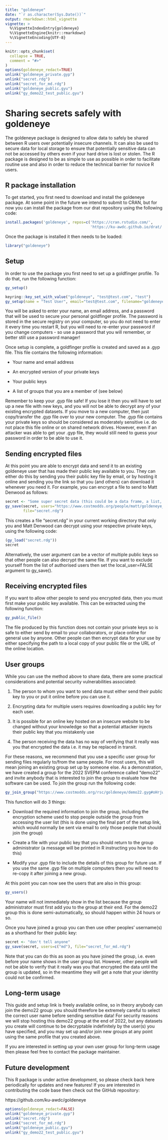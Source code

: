 ```yaml
---
title: "goldeneye"
date: "`r as.character(Sys.Date())`"
output: rmarkdown::html_vignette
vignette: >
  %\VignetteIndexEntry{goldeneye}
  %\VignetteEngine{knitr::rmarkdown}
  %\VignetteEncoding{UTF-8}
---
```


```r
knitr::opts_chunk$set(
  collapse = TRUE,
  comment = "#>"
)
options(goldeneye_redact=TRUE)
unlink("goldeneye_private.gyp")
unlink("secret.rdg")
unlink("secret_for_md.rdg")
unlink("goldeneye_public.gyu")
unlink("gy_demo22_test_public.gyu")
```

# Sharing secrets safely with goldeneye

The goldeneye package is designed to allow data to safely be shared between R users over potentially insecure channels.  It can also be used to secure data for local storage to ensure that potentially sensitive data can not be accessed by others even if your hard drive is lost or stolen.  The R package is designed to be as simple to use as possible in order to facilitate routine use and also in order to reduce the technical barrier for novice R users.


## R package installation 

To get started, you first need to download and install the goldeneye package.  At some point in the future we intend to submit to CRAN, but for now you can install the package from our drat repository using the following code:

```r
install.packages('goldeneye', repos=c('https://cran.rstudio.com/',
                                      'https://ku-awdc.github.io/drat/'))
```

Once the package is installed it then needs to be loaded:

```r
library("goldeneye")
```

## Setup

In order to use the package you first need to set up a goldfinger profile.  To do that, run the following function:

```r
gy_setup()
```

```r
keyring::key_set_with_value("goldeneye", "test@test.com", "test")
gy_setup(name = "Test User", email="test@test.com", filename="goldeneye_private.gyp", path=getwd(), append_Rprofile = FALSE)
```

You will be asked to enter your name, an email address, and a password that will be used to secure your personal goldfinger profile.  The password is stored in the secure registry on your computer, so you do not need to enter it every time you restart R, but you will need to re-enter your password if you change computers - so use a password that you will remember, or better still use a password manager!

Once setup is complete, a goldfinger profile is created and saved as a .gyp file.  This file contains the following information:

- Your name and email address

- An encrypted version of your private keys

- Your public keys

- A list of groups that you are a member of (see below)

Remember to keep your .gyp file safe! If you lose it then you will have to set up a new file with new keys, and you will not be able to decrypt any of your existing encrypted datasets.  If you move to a new computer, then just copy/transfer the .gyp file over to your new computer.  The .gyp file contains your private keys so should be considered as moderately sensitive i.e. do not place this file online or on shared network drives.  However, even if an attacker was able to get your .gyp file, they would still need to guess your password in order to be able to use it.

## Sending encrypted files

At this point you are able to encrypt data and send it to an existing goldeneye user that has made their public key available to you.  They can either do this by sending you their public key file by email, or by hosting it online and sending you the link so that you (and others) can download it whenever you need it.  For example, you can encrypt a file to send to Matt Denwood as follows:

```r
secret <- "Some super secret data (this could be a data frame, a list, or any other R object)"
gy_save(secret, users="https://www.costmodds.org/people/matt/goldeneye_public.gyu",
        file="secret.rdg")
```

This creates a file "secret.rdg" in your current working directory that only you and Matt Denwood can decrypt using your respective private keys, using the following code:

```r
(gy_load("secret.rdg"))
secret
```

Alternatively, the user argument can be a vector of multiple public keys so that other people can also decrypt the same file. If you want to exclude yourself from the list of authorised users then set the local_user=FALSE argument to gy_save().

## Receiving encrypted files

If you want to allow other people to send you encrypted data, then you must first make your public key available.  This can be extracted using the following function:

```r
gy_public_file()
```

The file produced by this function does not contain your private keys so is safe to either send by email to your collaborators, or place online for general use by anyone.  Other people can then encrypt data for your use by either specifying the path to a local copy of your public file or the URL of the online location.

## User groups

While you can use the method above to share data, there are some practical considerations and potential security vulnerabilities associated:

1.  The person to whom you want to send data must either send their public key to you or put it online before you can use it.

1.  Encrypting data for multiple users requires downloading a public key for each user.

1.  It is possible for an online key hosted on an insecure website to be changed without your knowledge so that a potential attacker injects their public key that you mistakenly use

1.  The person receiving the data has no way of verifying that it really was you that encrypted the data i.e. it may be replaced in transit.  

For these reasons, we recommend that you use a specific user group for sending files regularly to/from the same people. For most users, this will mean joining an existing group set up by someone else.  As a demonstration, we have created a group for the 2022 SVEPM conference called "demo22" and invite anybody that is interested to join the group to evaluate how the software can be used.  To join the group run the following code:

```r
gy_join_group("https://www.costmodds.org/rsc/goldeneye/demo22.gyg#oHrjws1utM#md")
```

This function will do 3 things:

- Download the required information to join the group, including the encryption scheme used to stop people outside the group from accessing the user list (this is done using the final part of the setup link, which would normally be sent via email to only those people that should join the group)

- Create a file with your public key that you should return to the group administrator (a message will be printed in R instructing you how to do this)

- Modify your .gyp file to include the details of this group for future use.  If you use the same .gyp file on multiple computers then you will need to re-copy it after joining a new group.

At this point you can now see the users that are also in this group:

```r
gy_users()
```


Your name will not immediately show in the list because the group administrator must first add you to the group at their end.  For the demo22 group this is done semi-automatically, so should happen within 24 hours or so.

Once you have joined a group you can then use other peoples' username(s) as a shorthand for their public key:

```r
secret <- "don't tell anyone"
gy_save(secret, users=c("md"), file="secret_for_md.rdg")
```

Note that you can do this as soon as you have joined the group, i.e. even before your name shows in the user group list.  However, other people will not be able to verify that it really was you that encrypted the data until the group is updated, so in the meantime they will get a note that your identity could not be confirmed.

## Long-term usage

This guide and setup link is freely available online, so in theory anybody can join the demo22 group:  you should therefore be extremely careful to select the correct user name before sending sensitive data!  For security reasons we will stop hosting this demo22 group at the end of 2022, but any datasets you create will continue to be decryptable indefinitely by the user(s) you have specified, and you may set up and/or join new groups at any point using the same profile that you created above. 

If you are interested in setting up your own user group for long-term usage then please feel free to contact the package maintainer.

## Future development

This R package is under active development, so please check back here periodically for updates and new features!  If you are interested in contributing the code base then check out the GitHub repository:

https://github.com/ku-awdc/goldeneye

```r
options(goldeneye_redact=FALSE)
unlink("goldeneye_private.gyp")
unlink("secret.rdg")
unlink("secret_for_md.rdg")
unlink("goldeneye_public.gyu")
unlink("gy_demo22_test_public.gyu")
```

